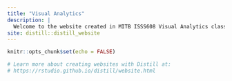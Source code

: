 ```yaml
---
title: "Visual Analytics"
description: |
  Welcome to the website created in MITB ISSS608 Visual Analytics class.
site: distill::distill_website
---
```


```r
knitr::opts_chunk$set(echo = FALSE)

# Learn more about creating websites with Distill at:
# https://rstudio.github.io/distill/website.html
```
